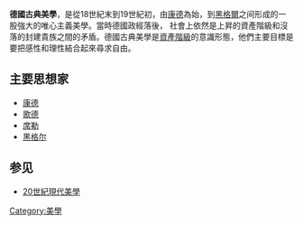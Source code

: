 {{Unreferenced |time=2008-05-25T08:38:40+00:00 }}
'''德國古典美學'''，是從18世紀末到19世紀初，由[[康德|康德]]為始，到[[黑格爾|黑格爾]]之间形成的一股強大的唯心主義美學。當時德國政經落後， 社會上依然是上昇的資產階級和沒落的封建貴族之間的矛盾。德國古典美學是[[資產階級|資產階級]]的意識形態，他們主要目標是要把感性和理性結合起來尋求自由。

== 主要思想家 ==
*[[康德|康德]]
*[[歌德|歌德]]
*[[席勒|席勒]]
*[[黑格尔|黑格尔]]
==参见==
* [[20世紀現代美學|20世紀現代美學]]
{{艺术小作品}}
[[Category:美學|Category:美學]]